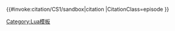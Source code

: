 <includeonly>{{#invoke:citation/CS1/sandbox|citation
|CitationClass=episode
}}</includeonly><noinclude>
{{documentation|content=

'''Template:Cite episode/new'''使用[[Module:Citation/CS1/sandbox]]页面的[[Lua]]脚本接口格式化以[[wp:CS1|引文格式1]]参数进行的電視或電台節目引用。
}}

[[Category:Lua模板]]
</noinclude>
